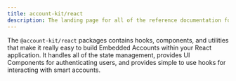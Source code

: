 ```yaml
---
title: account-kit/react
description: The landing page for all of the reference documentation for @account-kit/react
---
```



The `@account-kit/react` packages contains hooks, components, and utilities that make it really easy to build Embedded Accounts within your React application. It handles all of the state management,
provides UI Components for authenticating users, and provides simple to use hooks for interacting with smart accounts.
